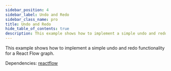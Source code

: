 ```yaml
---
sidebar_position: 4
sidebar_label: Undo and Redo
sidebar_class_name: pro
title: Undo and Redo
hide_table_of_contents: true
description: This example shows how to implement a simple undo and redo functionality for a React Flow graph.
---
```



<ExampleLayout>
This example shows how to implement a simple undo and redo functionality for a React Flow graph.

Dependencies: [reactflow](https://www.npmjs.com/package/reactflow)

<ProExampleViewer slug="undo-redo" />
</ExampleLayout>
